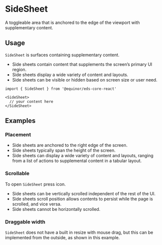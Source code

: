 
# SideSheet

A toggleable area that is anchored to the edge of the viewport with supplementary content.

<Links 
    figmaUrl="https://www.figma.com/file/0bGXR2sCwMVSDNyyzu5BXrO5/UI%E2%80%94User-Interface?node-id=17790%3A0"
    documentationUrl="https://eds.equinor.com/0b0c666ab/p/17d96d-side-sheet/b/282ac1"
    sourceUrl="https://github.com/equinor/design-system/blob/develop/packages/eds-core-react/src/components/SideSheet/SideSheet.tsx"
    npmUrl="https://www.npmjs.com/package/@equinor/eds-core-react"
/>

<Story id="surfaces-sidesheet--introduction" />
<PropsTable />

## Usage

`SideSheet` is surfaces containing supplementary content.

<ul>
    <li>Side sheets contain content that supplements the screen’s primary UI region.</li>
    <li>Side sheets display a wide variety of content and layouts.</li>
    <li>Side sheets can be visible or hidden based on screen size or user need.</li>
</ul>

```tsx
import { SideSheet } from '@equinor/eds-core-react'

<SideSheet>
  // your content here
</SideSheet>
```

## Examples

### Placement

<ul>
  <li>Side sheets are anchored to the right edge of the screen.</li>
  <li>Side sheets typically span the height of the screen.</li>
  <li>Side sheets can display a wide variety of content and layouts, ranging from a list of actions to supplemental content in a tabular layout.</li>
</ul>

<Story id="surfaces-sidesheet--placement" />

### Scrollable

To open `SideSheet` press <Icon name="more_vertical" size={18} color="#007079" /> icon.

<ul>
  <li>Side sheets can be vertically scrolled independent of the rest of the UI.</li>
  <li>Side sheets scroll position allows contents to persist while the page is scrolled, and vice versa.</li>
  <li>Side sheets cannot be horizontally scrolled.</li>
</ul>

<Story id="surfaces-sidesheet--scrollable" />

### Draggable width

`SideSheet` does not have a built in resize with mouse drag, but this can be implemented from the outside, as shown in this example.

<Story id="surfaces-sidesheet--draggable" />
